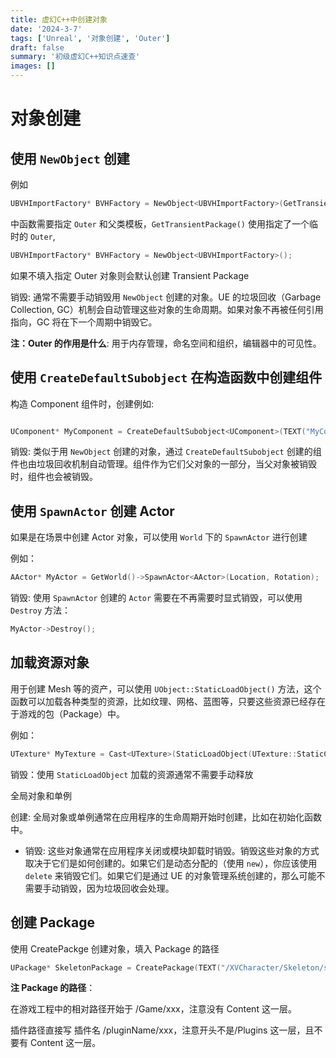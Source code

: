 ```yaml
---
title: 虚幻C++中创建对象
date: '2024-3-7'
tags: ['Unreal', '对象创建', 'Outer']
draft: false
summary: '初级虚幻C++知识点速查'
images: []
---
```


# 对象创建

## 使用 `NewObject` 创建

例如

```cpp
UBVHImportFactory* BVHFactory = NewObject<UBVHImportFactory>(GetTransientPackage(), UBVHImportFactory::StaticClass());
```

中函数需要指定 `Outer` 和父类模板，`GetTransientPackage()` 使用指定了一个临时的 `Outer`,

```cpp
UBVHImportFactory* BVHFactory = NewObject<UBVHImportFactory>();
```

如果不填入指定 Outer 对象则会默认创建 Transient Package

销毁: 通常不需要手动销毁用 `NewObject` 创建的对象。UE 的垃圾回收（Garbage Collection, GC）机制会自动管理这些对象的生命周期。如果对象不再被任何引用指向，GC 将在下一个周期中销毁它。

**注：Outer 的作用是什么**: 用于内存管理，命名空间和组织，编辑器中的可见性。

## 使用 `CreateDefaultSubobject` 在构造函数中创建组件

构造 Component 组件时，创建例如:

```cpp

UComponent* MyComponent = CreateDefaultSubobject<UComponent>(TEXT("MyComponent"));
```

销毁: 类似于用 `NewObject` 创建的对象，通过 `CreateDefaultSubobject` 创建的组件也由垃圾回收机制自动管理。组件作为它们父对象的一部分，当父对象被销毁时，组件也会被销毁。

## 使用 `SpawnActor` 创建 Actor

如果是在场景中创建 Actor 对象，可以使用 `World` 下的 `SpawnActor` 进行创建

例如：

```cpp
AActor* MyActor = GetWorld()->SpawnActor<AActor>(Location, Rotation);
```

销毁: 使用 `SpawnActor` 创建的 `Actor` 需要在不再需要时显式销毁，可以使用 `Destroy` 方法：

```cpp
MyActor->Destroy();
```

## 加载资源对象

用于创建 Mesh 等的资产，可以使用 `UObject::StaticLoadObject()` 方法，这个函数可以加载各种类型的资源，比如纹理、网格、蓝图等，只要这些资源已经存在于游戏的包（Package）中。

例如：

```cpp
UTexture* MyTexture = Cast<UTexture>(StaticLoadObject(UTexture::StaticClass(), nullptr, TEXT("/Game/Textures/MyTexture.MyTexture")));
```

销毁：使用 `StaticLoadObject` 加载的资源通常不需要手动释放

全局对象和单例

创建: 全局对象或单例通常在应用程序的生命周期开始时创建，比如在初始化函数中。

- 销毁: 这些对象通常在应用程序关闭或模块卸载时销毁。销毁这些对象的方式取决于它们是如何创建的。如果它们是动态分配的（使用 `new`），你应该使用 `delete` 来销毁它们。如果它们是通过 UE 的对象管理系统创建的，那么可能不需要手动销毁，因为垃圾回收会处理。

## 创建 Package

使用 CreatePackge 创建对象，填入 Package 的路径

```cpp
UPackage* SkeletonPackage = CreatePackage(TEXT("/XVCharacter/Skeleton/skeleton.skeleton"));
```

**注 Package 的路径**：

在游戏工程中的相对路径开始于 /Game/xxx，注意没有 Content 这一层。

插件路径直接写 插件名 /pluginName/xxx，注意开头不是/Plugins 这一层，且不要有 Content 这一层。


